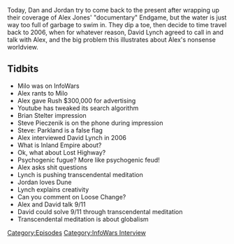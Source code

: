 {{DEFAULTSORT:
    #_EPISODE_0131:David Lynch Interview
}}{{Episode
    | title           = David Lynch Interview
    | caption         = Listen to this episode on [https://knowledgefight.libsyn.com/knowledge-fight-david-lynch-interview Libsyn] [https://open.spotify.com/episode/7pVNNRLyNUfUoJx3oUbSxw Spotify], Read the [[Transcript/131: David Lynch Interview|Unofficial Transcript]]
    | episodeNumber   = 131
    | length          = 01:38:49
    | airDate         = February 26, 2018
    | episodeType     = [[:Category:InfoWars Interview|InfoWars Interview]]
    | appearance      = [[Milo Yianopolis]], [[Rush Limbaugh]], [[Brian Stelter]], [[Steve Pieczenik]], [[David Lynch]]
    | previousEpisode = [[130E: Endgame, Part 5]]
    | nextEpisode     = [[132: Minisode]]
}}

{{Stub}}

Today, Dan and Jordan try to come back to the present after wrapping up their coverage of Alex Jones' "documentary" Endgame, but the water is just way too full of garbage to swim in. They dip a toe, then decide to time travel back to 2006, when for whatever reason, David Lynch agreed to call in and talk with Alex, and the big problem this illustrates about Alex's nonsense worldview.

==Tidbits==

*Milo was on InfoWars
*Alex rants to Milo
*Alex gave Rush $300,000 for advertising
*Youtube has tweaked its search algorithm
*Brian Stelter impression
*Steve Pieczenik is on the phone during impression
*Steve: Parkland is a false flag
*Alex interviewed David Lynch in 2006
*What is Inland Empire about?
*Ok, what about Lost Highway?
*Psychogenic fugue? More like psychogenic feud!
*Alex asks shit questions
*Lynch is pushing transcendental meditation
*Jordan loves Dune
*Lynch explains creativity
*Can you comment on Loose Change?
*Alex and David talk 9/11
*David could solve 9/11 through transcendental meditation
*Transcendental meditation is about globalism

[[Category:Episodes]]
[[Category:InfoWars Interview]]
